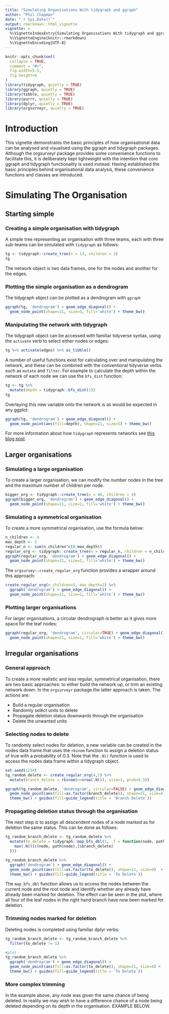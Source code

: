 ```yaml
---
title: "Simulating Organisations With tidygraph and ggraph"
author: "Phil Chapman"
date: "`r Sys.Date()`"
output: rmarkdown::html_vignette
vignette: >
  %\VignetteIndexEntry{Simulating Organisations With tidygraph and ggraph}
  %\VignetteEngine{knitr::rmarkdown}
  %\VignetteEncoding{UTF-8}
---
```


```r
knitr::opts_chunk$set(
  collapse = TRUE,
  comment = "#>",
  fig.width=5.5,
  fig.height=4
)
library(tidygraph, quietly = TRUE)
library(ggraph, quietly = TRUE)
library(tibble, quietly = TRUE)
library(purrr, quietly = TRUE)
library(dplyr, quietly = TRUE)
library(orgsurveyr, quietly = TRUE)
```

# Introduction

This vignette demonstrates the basic principles of how organisational data can be analysed and visualised using the ggraph and tidygraph packages.  Although the orgsurveyr package provides some convenience functions to facilitate this, it is deliberately kept lightweight with the intention that core ggraph and tidygraph functionality is used instead.  Having established the basic principles behind organisational data analysis, these convenience functions and classes are introduced.

# Simulating The Organisation

## Starting simple

### Creating a simple organisation with tidygraph

A simple tree representing an organisation with three teams, each with three sub-teams can be simulated with `tidygraph` as follows:

```r
tg <- tidygraph::create_tree(n = 13, children = 3)
tg
```

The network object is two data frames, one for the nodes and another for the edges.  

### Plotting the simple organisation as a dendrogram
The tidygraph object can be plotted as a dendrogram with `ggraph`

```r
ggraph(tg, 'dendrogram') + geom_edge_diagonal() + 
  geom_node_point(shape=21, size=5, fill='white') + theme_bw() 
```

### Manipulating the network with tidygraph

The tidygraph object can be accessed with familiar tidyverse syntax, using the `activate` verb to select either nodes or edges:

```r
tg %>% activate(edges) %>% as_tibble()
```

A number of useful functions exist for calculating over and manipulating the network, and these can be combined with the conventional tidyverse verbs such as `mutate` and `filter`.  For example to calculate the depth within the network of each node we can use the `bfs_dist` function:

```r
tg <- tg %>%
  mutate(depth = tidygraph::bfs_dist(1))
tg
```

Overlaying this new variable onto the network is as would be expected in any ggplot:

```r
ggraph(tg, 'dendrogram') + geom_edge_diagonal() + 
  geom_node_point(aes(fill=depth), shape=21, size=5) + theme_bw() 
```

For more information about how `tidygraph` represents networks see [this blog post](https://www.data-imaginist.com/2017/introducing-tidygraph/).

## Larger organisations

### Simulating a large organisation

To create a larger organisation, we can modify the number nodes in the tree and the maximum number of children per node.

```r
bigger_org <- tidygraph::create_tree(n = 40, children = 4)
ggraph(bigger_org, 'dendrogram') + geom_edge_diagonal() + 
  geom_node_point(shape=21, size=2, fill='white') + theme_bw() 

```

### Simulating a symmetrical organisation

To create a more symmetrical organisation, use the formula below:

```r
n_children <- 4
max_depth <- 3
regular_n <- sum(n_children^c(0:max_depth))
regular_org <- tidygraph::create_tree(n = regular_n, children = n_children)
ggraph(regular_org, 'dendrogram') + geom_edge_diagonal() + 
  geom_node_point(shape=21, size=2, fill='white') + theme_bw() 
```

The `orgsurvey::create_regular_org` function provides a wrapper around this approach:

```r
create_regular_org(n_children=5, max_depth=2) %>%
  ggraph('dendrogram') + geom_edge_diagonal() + 
  geom_node_point(shape=21, size=2, fill='white') + theme_bw() 
```

### Plotting larger organisations

For larger organisations, a circular dendrograph is better as it gives more space for the leaf nodes:

```r
ggraph(regular_org, 'dendrogram', circular=TRUE) + geom_edge_diagonal() + 
  geom_node_point(shape=21, size=2, fill='white') + theme_bw() 
```

## Irregular organisations

### General approach

To create a more realistic and less regular, symmetrical organisation, there are two basic approaches: to either build the network up, or trim an existing network down.  In the `orgsurveyr` package the latter approach is taken.  The actions are:

- Build a regular organisation
- Randomly select units to delete
- Propagate deletion status downwards through the organisation
- Delete the unwanted units

### Selecting nodes to delete

To randomly select nodes for deletion, a new variable can be created in the nodes data frame that uses the `rbinom` function to assign a deletion status of true with a probability of 0.3.  Note that the `.N()` function is used to access the nodes data frame within a tidygraph object.

```r
set.seed(1234)
tg_random_delete <- create_regular_org(4,2) %>%
  mutate(branch_delete = rbinom(n=nrow(.N()), size=1, prob=0.3))

ggraph(tg_random_delete, 'dendrogram', circular=FALSE) + geom_edge_diagonal() + 
  geom_node_point(aes(fill=as.factor(branch_delete)), shape=21, size=4) + 
  theme_bw() + guides(fill=guide_legend(title = 'Branch Delete'))
```

### Propagating deletion status through the organisation

The next step is to assign all descendent nodes of a node marked as for deletion the same status.  This can be done as follows:

```r
tg_random_branch_delete <- tg_random_delete %>%
  mutate(to_delete = tidygraph::map_bfs_dbl(1, .f = function(node, path, ...) {
    max(.N()[c(node, path$node),]$branch_delete)
  }))

tg_random_branch_delete %>%
  ggraph('dendrogram') + geom_edge_diagonal() +
  geom_node_point(aes(fill=as.factor(to_delete)), shape=21, size=4)  + 
  theme_bw() + guides(fill=guide_legend(title = 'To Delete'))
```

The `map_bfs_dbl` function allows us to access the nodes between the current node and the root node and identify whether any already have already been marked for deletion.  The effect can be seen in the plot, where all four of the leaf nodes in the right hand branch have now been marked for deletion.

### Trimming nodes marked for deletion

Deleting nodes is completed using familiar dplyr verbs:

```r
tg_random_branch_delete <- tg_random_branch_delete %>%
  filter(to_delete != 1)

#plot
tg_random_branch_delete %>%
  ggraph('dendrogram') + geom_edge_diagonal() +
  geom_node_point(aes(fill=as.factor(to_delete)), shape=21, size=4) + 
  theme_bw() + guides(fill=guide_legend(title = 'To Delete'))
```

### More complex trimming

In the example above, any node was given the same chance of being deleted.  In reality we may wish to have a difference chance of a node being deleted depending on its depth in the organisation.  EXAMPLE BELOW.

